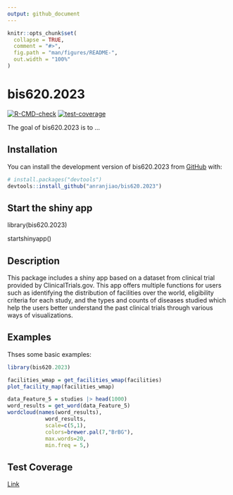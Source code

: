 ```yaml
---
output: github_document
---
```


<!-- README.md is generated from README.Rmd. Please edit that file -->

```r
knitr::opts_chunk$set(
  collapse = TRUE,
  comment = "#>",
  fig.path = "man/figures/README-",
  out.width = "100%"
)
```

# bis620.2023

<!-- badges: start -->
[![R-CMD-check](https://github.com/anranjiao/bis620.2023/actions/workflows/R-CMD-check.yaml/badge.svg)](https://github.com/anranjiao/bis620.2023/actions/workflows/R-CMD-check.yaml)
[![test-coverage](https://github.com/anranjiao/bis620.2023/actions/workflows/test-coverage.yaml/badge.svg)](https://github.com/anranjiao/bis620.2023/actions/workflows/test-coverage.yaml)
<!-- badges: end -->

The goal of bis620.2023 is to ...

## Installation

You can install the development version of bis620.2023 from [GitHub](https://github.com/) with:

``` r
# install.packages("devtools")
devtools::install_github("anranjiao/bis620.2023")
```

## Start the shiny app
library(bis620.2023)

startshinyapp()

## Description

This package includes a shiny app based on a dataset from clinical trial provided by ClinicalTrials.gov. This app offers multiple functions for users such as identifying the distribution of facilities over the world, eligibility criteria for each study, and the types and counts of diseases studied which help the users better understand the past clinical trials through various ways of visualizations.

## Examples

Thses some basic examples:

```r
library(bis620.2023)

facilities_wmap = get_facilities_wmap(facilities)
plot_facility_map(facilities_wmap)

data_Feature_5 = studies |> head(1000)
word_results = get_word(data_Feature_5)
wordcloud(names(word_results),
            word_results,
            scale=c(5,1),
            colors=brewer.pal(7,"BrBG"),
            max.words=20,
            min.freq = 5,)

```

## Test Coverage

[Link](https://github.com/anranjiao/bis620.2023/actions/runs/7092321828/job/19303364314)
